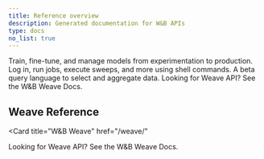 ```yaml
---
title: Reference overview
description: Generated documentation for W&B APIs
type: docs
no_list: true
---
```




<CardGroup cols={2}>
<Card title="Python Library" href="/models/ref/python/">
Train, fine-tune, and manage models from experimentation to production.
</Card>
<Card title="Command Line Interface" href="/models/ref/cli/">
Log in, run jobs, execute sweeps, and more using shell commands.
</Card>
</CardGroup>

<CardGroup cols={2}>
<Card title="Query Panels" href="/models/ref/query-panel/">
A beta query language to select and aggregate data.
</Card>
<Card title="W&B Weave" href="/weave/">
Looking for Weave API? See the W&B Weave Docs.
</Card>
</CardGroup>

## Weave Reference

<Card
  title="W&B Weave"
  href="/weave/"
>
  Looking for Weave API? See the W&B Weave Docs.
</Card>